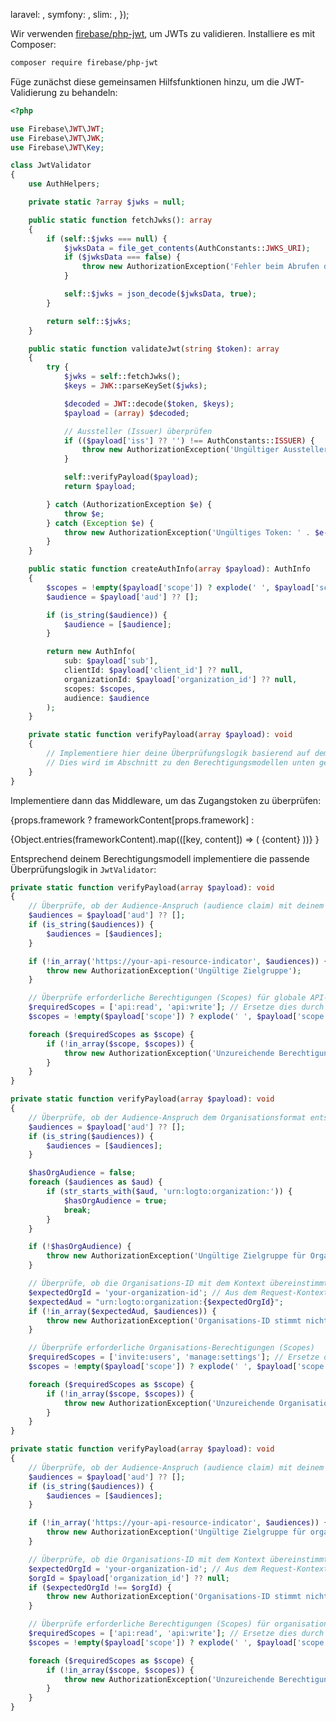 

  laravel: <LaravelValidation />,
  symfony: <SymfonyValidation />,
  slim: <SlimValidation />,
});

Wir verwenden [firebase/php-jwt](https://github.com/firebase/php-jwt), um JWTs zu validieren. Installiere es mit Composer:

```bash
composer require firebase/php-jwt
```

Füge zunächst diese gemeinsamen Hilfsfunktionen hinzu, um die JWT-Validierung zu behandeln:

```php title="JwtValidator.php"
<?php

use Firebase\JWT\JWT;
use Firebase\JWT\JWK;
use Firebase\JWT\Key;

class JwtValidator
{
    use AuthHelpers;

    private static ?array $jwks = null;

    public static function fetchJwks(): array
    {
        if (self::$jwks === null) {
            $jwksData = file_get_contents(AuthConstants::JWKS_URI);
            if ($jwksData === false) {
                throw new AuthorizationException('Fehler beim Abrufen der JWKS', 401);
            }

            self::$jwks = json_decode($jwksData, true);
        }

        return self::$jwks;
    }

    public static function validateJwt(string $token): array
    {
        try {
            $jwks = self::fetchJwks();
            $keys = JWK::parseKeySet($jwks);

            $decoded = JWT::decode($token, $keys);
            $payload = (array) $decoded;

            // Aussteller (Issuer) überprüfen
            if (($payload['iss'] ?? '') !== AuthConstants::ISSUER) {
                throw new AuthorizationException('Ungültiger Aussteller', 401);
            }

            self::verifyPayload($payload);
            return $payload;

        } catch (AuthorizationException $e) {
            throw $e;
        } catch (Exception $e) {
            throw new AuthorizationException('Ungültiges Token: ' . $e->getMessage(), 401);
        }
    }

    public static function createAuthInfo(array $payload): AuthInfo
    {
        $scopes = !empty($payload['scope']) ? explode(' ', $payload['scope']) : [];
        $audience = $payload['aud'] ?? [];

        if (is_string($audience)) {
            $audience = [$audience];
        }

        return new AuthInfo(
            sub: $payload['sub'],
            clientId: $payload['client_id'] ?? null,
            organizationId: $payload['organization_id'] ?? null,
            scopes: $scopes,
            audience: $audience
        );
    }

    private static function verifyPayload(array $payload): void
    {
        // Implementiere hier deine Überprüfungslogik basierend auf dem Berechtigungsmodell
        // Dies wird im Abschnitt zu den Berechtigungsmodellen unten gezeigt
    }
}
```

Implementiere dann das Middleware, um das Zugangstoken zu überprüfen:

{props.framework
? frameworkContent[props.framework]
:

<Tabs groupId="api-framework">
  {Object.entries(frameworkContent).map(([key, content]) => (
    <TabItem key={key} value={key} label={getFrameworkName(key)}>
      {content}
    </TabItem>
  ))}
</Tabs>
}

Entsprechend deinem Berechtigungsmodell implementiere die passende Überprüfungslogik in `JwtValidator`:

<Tabs groupId="permission-models">
<TabItem value="global-api-resources" label="Globale API-Ressourcen">

```php title="JwtValidator.php"
private static function verifyPayload(array $payload): void
{
    // Überprüfe, ob der Audience-Anspruch (audience claim) mit deinem API-Ressourcenindikator übereinstimmt
    $audiences = $payload['aud'] ?? [];
    if (is_string($audiences)) {
        $audiences = [$audiences];
    }

    if (!in_array('https://your-api-resource-indicator', $audiences)) {
        throw new AuthorizationException('Ungültige Zielgruppe');
    }

    // Überprüfe erforderliche Berechtigungen (Scopes) für globale API-Ressourcen
    $requiredScopes = ['api:read', 'api:write']; // Ersetze dies durch deine tatsächlich erforderlichen Berechtigungen
    $scopes = !empty($payload['scope']) ? explode(' ', $payload['scope']) : [];

    foreach ($requiredScopes as $scope) {
        if (!in_array($scope, $scopes)) {
            throw new AuthorizationException('Unzureichende Berechtigung');
        }
    }
}
```

</TabItem>
<TabItem value="organization-permissions" label="Organisations-(Nicht-API)-Berechtigungen">

```php title="JwtValidator.php"
private static function verifyPayload(array $payload): void
{
    // Überprüfe, ob der Audience-Anspruch dem Organisationsformat entspricht
    $audiences = $payload['aud'] ?? [];
    if (is_string($audiences)) {
        $audiences = [$audiences];
    }

    $hasOrgAudience = false;
    foreach ($audiences as $aud) {
        if (str_starts_with($aud, 'urn:logto:organization:')) {
            $hasOrgAudience = true;
            break;
        }
    }

    if (!$hasOrgAudience) {
        throw new AuthorizationException('Ungültige Zielgruppe für Organisationsberechtigungen');
    }

    // Überprüfe, ob die Organisations-ID mit dem Kontext übereinstimmt (dies musst du ggf. aus dem Request-Kontext extrahieren)
    $expectedOrgId = 'your-organization-id'; // Aus dem Request-Kontext extrahieren
    $expectedAud = "urn:logto:organization:{$expectedOrgId}";
    if (!in_array($expectedAud, $audiences)) {
        throw new AuthorizationException('Organisations-ID stimmt nicht überein');
    }

    // Überprüfe erforderliche Organisations-Berechtigungen (Scopes)
    $requiredScopes = ['invite:users', 'manage:settings']; // Ersetze dies durch deine tatsächlich erforderlichen Berechtigungen
    $scopes = !empty($payload['scope']) ? explode(' ', $payload['scope']) : [];

    foreach ($requiredScopes as $scope) {
        if (!in_array($scope, $scopes)) {
            throw new AuthorizationException('Unzureichende Organisationsberechtigung');
        }
    }
}
```

</TabItem>
<TabItem value="organization-level-api-resources" label="Organisationsbezogene API-Ressourcen">

```php title="JwtValidator.php"
private static function verifyPayload(array $payload): void
{
    // Überprüfe, ob der Audience-Anspruch (audience claim) mit deinem API-Ressourcenindikator übereinstimmt
    $audiences = $payload['aud'] ?? [];
    if (is_string($audiences)) {
        $audiences = [$audiences];
    }

    if (!in_array('https://your-api-resource-indicator', $audiences)) {
        throw new AuthorizationException('Ungültige Zielgruppe für organisationsbezogene API-Ressourcen');
    }

    // Überprüfe, ob die Organisations-ID mit dem Kontext übereinstimmt (dies musst du ggf. aus dem Request-Kontext extrahieren)
    $expectedOrgId = 'your-organization-id'; // Aus dem Request-Kontext extrahieren
    $orgId = $payload['organization_id'] ?? null;
    if ($expectedOrgId !== $orgId) {
        throw new AuthorizationException('Organisations-ID stimmt nicht überein');
    }

    // Überprüfe erforderliche Berechtigungen (Scopes) für organisationsbezogene API-Ressourcen
    $requiredScopes = ['api:read', 'api:write']; // Ersetze dies durch deine tatsächlich erforderlichen Berechtigungen
    $scopes = !empty($payload['scope']) ? explode(' ', $payload['scope']) : [];

    foreach ($requiredScopes as $scope) {
        if (!in_array($scope, $scopes)) {
            throw new AuthorizationException('Unzureichende Berechtigungen für organisationsbezogene API-Ressourcen');
        }
    }
}
```

</TabItem>
</Tabs>
